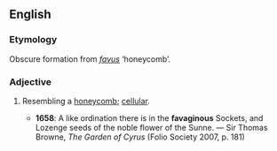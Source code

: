 ==English==

===Etymology===
Obscure formation from {{etyl|la}} ''[[favus]]'' ‘honeycomb’.

===Adjective===
{{en-adj}}

# {{obsolete}} Resembling a [[honeycomb]]; [[cellular]].
#* '''1658''': A like ordination there is in the '''favaginous''' Sockets, and Lozenge seeds of the noble flower of the Sunne. — Sir Thomas Browne, ''The Garden of Cyrus'' (Folio Society 2007, p. 181)